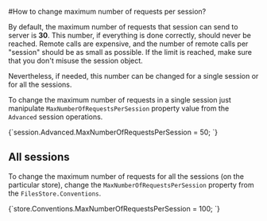 
#How to change maximum number of requests per session?

By default, the maximum number of requests that session can send to server is **30**. This number, if everything is done correctly, should never be reached. Remote calls are expensive, and the number of remote calls per "session" should be as small as possible. If the limit is reached, make sure that you don't misuse the session object.

Nevertheless, if needed, this number can be changed for a single session or for all the sessions.



To change the maximum number of requests in a single session just manipulate `MaxNumberOfRequestsPerSession` property value from the `Advanced` session operations.

<TabItem value="max_requests_1" label="max_requests_1">
<CodeBlock language="csharp">
{`session.Advanced.MaxNumberOfRequestsPerSession = 50;
`}
</CodeBlock>
</TabItem>

## All sessions

To change the maximum number of requests for all the sessions (on the particular store), change the `MaxNumberOfRequestsPerSession` property from the `FilesStore.Conventions`.

<TabItem value="max_requests_2" label="max_requests_2">
<CodeBlock language="csharp">
{`store.Conventions.MaxNumberOfRequestsPerSession = 100;
`}
</CodeBlock>
</TabItem>

